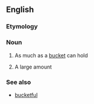 ==English==

===Etymology===
{{compound|en|bucket|load}}

===Noun===
{{en-noun}}

# As much as a [[bucket]] can hold
# {{lb|en|informal}} A large amount

===See also===
* [[bucketful]]